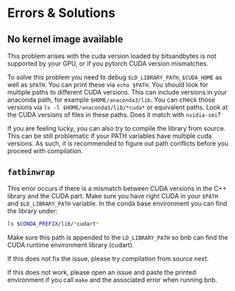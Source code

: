 # Errors & Solutions

## No kernel image available

This problem arises with the cuda version loaded by bitsandbytes is not supported by your GPU, or if you pytorch CUDA version mismatches.

To solve this problem you need to debug ``$LD_LIBRARY_PATH``, ``$CUDA_HOME`` as well as ``$PATH``. You can print these via ``echo $PATH``. You should look for multiple paths to different CUDA versions. This can include versions in your anaconda path, for example ``$HOME/anaconda3/lib``. You can check those versions via ``ls -l $HOME/anaconda3/lib/*cuda*`` or equivalent paths. Look at the CUDA versions of files in these paths. Does it match with ``nvidia-smi``?

If you are feeling lucky, you can also try to compile the library from source. This can be still problematic if your PATH variables have multiple cuda versions. As such, it is recommended to figure out path conflicts before you proceed with compilation.

## `fatbinwrap`

This error occurs if there is a mismatch between CUDA versions in the C++ library and the CUDA part. Make sure you have right CUDA in your `$PATH` and `$LD_LIBRARY_PATH` variable. In the conda base environment you can find the library under:

```bash
ls $CONDA_PREFIX/lib/*cudart*
```
Make sure this path is appended to the `LD_LIBRARY_PATH` so bnb can find the CUDA runtime environment library (cudart).

If this does not fix the issue, please try compilation from source next.

If this does not work, please open an issue and paste the printed environment if you call `make` and the associated error when running bnb.
